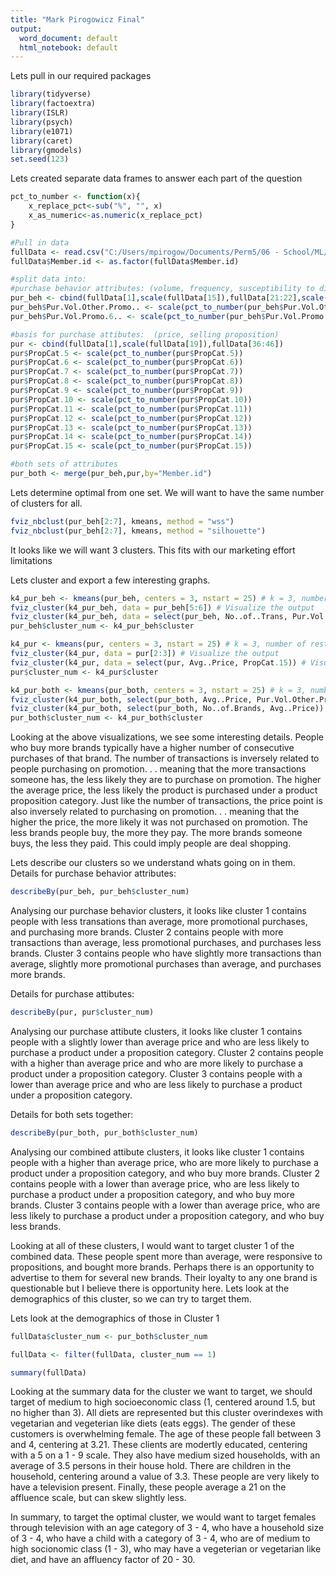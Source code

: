 ---
title: "Mark Pirogowicz Final"
output:
  word_document: default
  html_notebook: default
---

Lets pull in our required packages

```{r results='hide', message=FALSE, warning=FALSE}
library(tidyverse)
library(factoextra)
library(ISLR)
library(psych)
library(e1071)
library(caret)
library(gmodels)
set.seed(123)
```

Lets created separate data frames to answer each part of the question
```{r}

pct_to_number <- function(x){
    x_replace_pct<-sub("%", "", x)
    x_as_numeric<-as.numeric(x_replace_pct)
}

#Pull in data
fullData <- read.csv("C:/Users/mpirogow/Documents/Perm5/06 - School/ML/BathSoap.csv")
fullData$Member.id <- as.factor(fullData$Member.id)

#split data into:
#purchase behavior attributes: (volume, frequency, susceptibility to discounts, and brand loyalty)
pur_beh <- cbind(fullData[1],scale(fullData[15]),fullData[21:22],scale(fullData[12:13]),scale(fullData[17]))
pur_beh$Pur.Vol.Other.Promo.. <- scale(pct_to_number(pur_beh$Pur.Vol.Other.Promo..))
pur_beh$Pur.Vol.Promo.6.. <- scale(pct_to_number(pur_beh$Pur.Vol.Promo.6..))

#basis for purchase attibutes:  (price, selling proposition)
pur <- cbind(fullData[1],scale(fullData[19]),fullData[36:46])
pur$PropCat.5 <- scale(pct_to_number(pur$PropCat.5))
pur$PropCat.6 <- scale(pct_to_number(pur$PropCat.6))
pur$PropCat.7 <- scale(pct_to_number(pur$PropCat.7))
pur$PropCat.8 <- scale(pct_to_number(pur$PropCat.8))
pur$PropCat.9 <- scale(pct_to_number(pur$PropCat.9))
pur$PropCat.10 <- scale(pct_to_number(pur$PropCat.10))
pur$PropCat.11 <- scale(pct_to_number(pur$PropCat.11))
pur$PropCat.12 <- scale(pct_to_number(pur$PropCat.12))
pur$PropCat.13 <- scale(pct_to_number(pur$PropCat.13))
pur$PropCat.14 <- scale(pct_to_number(pur$PropCat.14))
pur$PropCat.15 <- scale(pct_to_number(pur$PropCat.15))

#both sets of attributes
pur_both <- merge(pur_beh,pur,by="Member.id")
```

Lets determine optimal from one set. We will want to have the same number of clusters for all. 
```{r}
fviz_nbclust(pur_beh[2:7], kmeans, method = "wss")
fviz_nbclust(pur_beh[2:7], kmeans, method = "silhouette")
```
It looks like we will want 3 clusters. This fits with our marketing effort limitations

Lets cluster and export a few interesting graphs.
```{r}
k4_pur_beh <- kmeans(pur_beh, centers = 3, nstart = 25) # k = 3, number of restarts = 25
fviz_cluster(k4_pur_beh, data = pur_beh[5:6]) # Visualize the output
fviz_cluster(k4_pur_beh, data = select(pur_beh, No..of..Trans, Pur.Vol.Other.Promo..)) # Visualize the output
pur_beh$cluster_num <- k4_pur_beh$cluster

k4_pur <- kmeans(pur, centers = 3, nstart = 25) # k = 3, number of restarts = 25
fviz_cluster(k4_pur, data = pur[2:3]) # Visualize the output
fviz_cluster(k4_pur, data = select(pur, Avg..Price, PropCat.15)) # Visualize the output
pur$cluster_num <- k4_pur$cluster

k4_pur_both <- kmeans(pur_both, centers = 3, nstart = 25) # k = 3, number of restarts = 25
fviz_cluster(k4_pur_both, select(pur_both, Avg..Price, Pur.Vol.Other.Promo..)) # Visualize the output
fviz_cluster(k4_pur_both, select(pur_both, No..of.Brands, Avg..Price))
pur_both$cluster_num <- k4_pur_both$cluster
```

Looking at the above visualizations, we see some interesting details. People who buy more brands typically have a higher number of consecutive purchases of that brand.
The number of transactions is inversely related to people purchasing on promotion. . . meaning that the more transactions someone has, the less likely they are to purchase on promotion.
The higher the average price, the less likely the product is purchased under a product proposition category.
Just like the number of transactions, the price point is also inversely related to purchasing on promotion. . . meaning that the higher the price, the more likely it was not purchased on promotion.
The less brands people buy, the more they pay. The more brands someone buys, the less they paid. This could imply people are deal shopping.

Lets describe our clusters so we understand whats going on in them. Details for purchase behavior attributes:
```{r}
describeBy(pur_beh, pur_beh$cluster_num)
```

Analysing our purchase behavior clusters, it looks like cluster 1 contains people with less transations than average, more promotional purchases, and purchasing more brands. Cluster 2 contains people with more transactions than average, less promotional purchases, and purchases less brands. Cluster 3 contains people who have slightly more transactions than average, slightly more promotional purchases than average, and purchases more brands.

Details for purchase attibutes:
```{r}
describeBy(pur, pur$cluster_num)
```

Analysing our purchase attibute clusters, it looks like cluster 1 contains people with a slightly lower than average price and who are less likely to purchase a product under a proposition category. Cluster 2 contains people with a higher than average price and who are more likely to purchase a product under a proposition category. Cluster 3 contains people with a lower than average price and who are less likely to purchase a product under a proposition category.

Details for both sets together:
```{r}
describeBy(pur_both, pur_both$cluster_num)
```

Analysing our combined attibute clusters, it looks like cluster 1 contains people with a higher than average price, who are more likely to purchase a product under a proposition category, and who buy more brands. Cluster 2 contains people with a lower than average price, who are less likely to purchase a product under a proposition category, and who buy more brands. Cluster 3 contains people with a lower than average price, who are less likely to purchase a product under a proposition category, and who buy less brands.

Looking at all of these clusters, I would want to target cluster 1 of the combined data. These people spent more than average, were responsive to propositions, and bought more brands. Perhaps there is an opportunity to advertise to them for several new brands. Their loyalty to any one brand is questionable but I believe there is opportunity here. Lets look at the demographics of this cluster, so we can try to target them.

Lets look at the demographics of those in Cluster 1
```{r}
fullData$cluster_num <- pur_both$cluster_num

fullData <- filter(fullData, cluster_num == 1)

summary(fullData)
```
Looking at the summary data for the cluster we want to target, we should target of medium to high socioeconomic class (1, centered around 1.5, but no higher than 3). All diets are represented but this cluster overindexes with vegetarian and vegeterian like diets (eats eggs). The gender of these customers is overwhelming female. The age of these people fall between 3 and 4, centering at 3.21. These clients are modertly educated, centering with a 5 on a 1 - 9 scale. They also have medium sized households, with an average of 3.5 persons in their house hold. There are children in the household, centering around a value of 3.3. These people are very likely to have a television present. Finally, these people average a 21 on the affluence scale, but can skew slightly less.

In summary, to target the optimal cluster, we would want to target females through television with an age category of 3 - 4, who have a household size of 3 - 4, who have a child with a category of 3 - 4, who are of medium to high socionomic class (1 - 3), who may have a vegeterian or vegetarian like diet, and have an affluency factor of 20 - 30.







